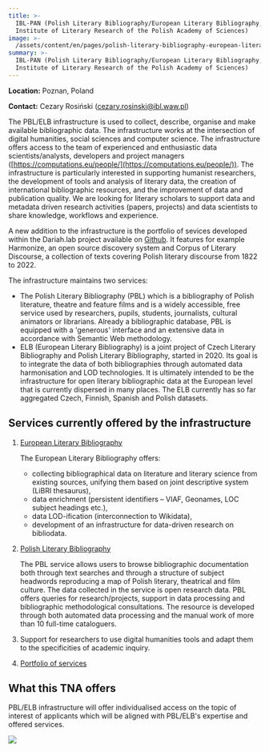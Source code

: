 ```yaml
---
title: >-
  IBL-PAN (Polish Literary Bibliography/European Literary Bibliography, The
  Institute of Literary Research of the Polish Academy of Sciences)
image: >-
  /assets/content/en/pages/polish-literary-bibliography-european-literary-bibliography-pbl-elb-the-institute-of-literary-research-of-the-polish-academy-of-sciences-poznan-poland/image.jpg
summary: >-
  IBL-PAN (Polish Literary Bibliography/European Literary Bibliography, The
  Institute of Literary Research of the Polish Academy of Sciences)
---
```

**Location:** Poznan, Poland

**Contact:** Cezary Rosiński ([cezary.rosinski@ibl.waw.pl](mailto:cezary.rosinski@ibl.waw.pl))

The PBL/ELB infrastructure is used to collect, describe, organise and make available bibliographic
data. The infrastructure works at the intersection of digital humanities, social sciences and
computer science. The infrastructure offers access to the team of experienced and enthusiastic data
scientists/analysts, developers and project managers
([https://computations.eu/people/](https://computations.eu/people/)). The infrastructure is
particularly interested in supporting humanist researchers, the development of tools and analysis of
literary data, the creation of international bibliographic resources, and the improvement of data
and publication quality. We are looking for literary scholars to support data and metadata driven
research activities (papers, projects) and data scientists to share knowledge, workflows and
experience.

A new addition to the infrastructure is the portfolio of sevices developed within the Dariah.lab
project available on [Github](https://github.com/CHC-Computations). It features for example
Harmonize, an open source discovery system and Corpus of Literary Discourse, a collection of texts
covering Polish literary discourse from 1822 to 2022.

The infrastructure maintains two services:

* The Polish Literary Bibliography (PBL) which is a bibliography of Polish literature, theatre and
  feature films and is a widely accessible, free service used by researchers, pupils, students,
  journalists, cultural animators or librarians. Already a bibliographic database, PBL is equipped
  with a 'generous' interface and an extensive data in accordance with Semantic Web methodology.
* ELB (European Literary Bibliography) is a joint project of Czech Literary Bibliography and Polish
  Literary Bibliography, started in 2020. Its goal is to integrate the data of both bibliographies
  through automated data harmonisation and LOD technologies. It is ultimately intended to be the
  infrastructure for open literary bibliographic data at the European level that is currently
  dispersed in many places. The ELB currently has so far aggregated Czech, Finnish, Spanish and
  Polish datasets.

## Services currently offered by the infrastructure

1. [European Literary Bibliography](http://literarybibliography.eu)

   The European Literary Bibliography offers:

   * collecting bibliographical data on literature and literary science from existing sources, unifying them based on joint descriptive system (LiBRI thesaurus),
   * data enrichment (persistent identifiers – VIAF, Geonames, LOC subject headings etc.),
   * data LOD-ification (interconnection to Wikidata),
   * development of an infrastructure for data-driven research on bibliodata.
2. [Polish Literary Bibliography](https://pbl.ibl.waw.pl)

   The PBL service allows users to browse bibliographic documentation both through text searches and
   through a structure of subject headwords reproducing a map of Polish literary, theatrical and
   film culture. The data collected in the service is open research data. PBL offers queries for
   research/projects, support in data processing and bibliographic methodological consultations. The
   resource is developed through both automated data processing and the manual work of more than 10
   full-time cataloguers.
3. Support for researchers to use digital humanities tools and adapt them to the specificities of
   academic inquiry.
4. [Portfolio of services](https://github.com/CHC-Computations)

## What this TNA offers

PBL/ELB infrastructure will offer individualised access on the topic of interest of applicants which
will be aligned with PBL/ELB's expertise and offered services.

<LinkButton label="Apply Now" href="/tna-application-process/" />

![](/assets/content/en/pages/polish-literary-bibliography-european-literary-bibliography-pbl-elb-the-institute-of-literary-research-of-the-polish-academy-of-sciences-poznan-poland/logo.png)
